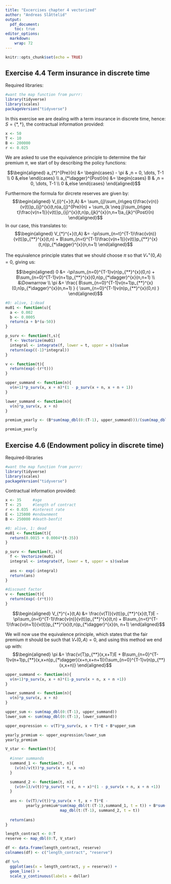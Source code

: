 ```yaml
---
title: "Excercises chapter 4 vectorized"
author: "Andreas Slåttelid"
output: 
  pdf_document:
    toc: true
editor_options: 
  markdown: 
    wrap: 72
---
```


```r
knitr::opts_chunk$set(echo = TRUE)
```

\newpage

## Exercise 4.4 Term insurance in discrete time 

Required libraries:

```r
#want the map function from purrr:
library(tidyverse)
library(scales)
packageVersion("tidyverse")
```

In this exercise we are dealing with a term insurance in discrete time,
hence: $S = \{*,\dagger\}$, the contractual information provided:

```r
x <- 50
T <- 10 
B <- 200000
r <- 0.025
```

We are asked to use the equivalence principle to determine the fair
premium $\pi$, we start of by describing the policy functions:

$$\begin{aligned}
a_{*}^{Pre}(n) &= \begin{cases}
- \pi  & ,n = 0, \dots, T-1 \\
0 &,else
\end{cases} \\ 
a_{*\dagger}^{Post}(n) &= \begin{cases}
B  & ,n = 0, \dots, T-1 \\
0 &,else
\end{cases}
\end{aligned}$$

Furthermore the formula for dircrete reserves are given by:
$$\begin{aligned}
V_{i}^{+}(t,A) &= 
\sum_{j}\sum_{n\geq t}\frac{v(n)}{v(t)}p_{ij}^{x}(t,n)a_{j}^{Pre}(n) 
+ \sum_{k \neq j}\sum_{n\geq t}\frac{v(n+1)}{v(t)}p_{ij}^{x}(t,n)p_{jk}^{x}(n,n+1)a_{jk}^{Post}(n)
\end{aligned}$$ In our case, this translates to: $$\begin{aligned}
V_{*}^{+}(t,A) &= 
-\pi\sum_{n=t}^{T-1}\frac{v(n)}{v(t)}p_{**}^{x}(t,n) 
+ B\sum_{n=t}^{T-1}\frac{v(n+1)}{v(t)}p_{**}^{x}(t,n)p_{*\dagger}^{x}(n,n+1)
\end{aligned}$$

The equivalence principle states that we should choose $\pi$ so that
$V_{*}^{+}(0,A) = 0$, giving us:

$$\begin{aligned}
0 &= -\pi\sum_{n=0}^{T-1}v(n)p_{**}^{x}(0,n) 
+ B\sum_{n=0}^{T-1}v(n+1)p_{**}^{x}(0,n)p_{*\dagger}^{x}(n,n+1) \\ 
&\Downarrow \\ 
\pi &= \frac{
B\sum_{n=0}^{T-1}v(n+1)p_{**}^{x}(0,n)p_{*\dagger}^{x}(n,n+1)
}
{
\sum_{n=0}^{T-1}v(n)p_{**}^{x}(0,n)
}
\end{aligned}$$

\newpage

```r
#0: alive, 1:dead 
mu01 <- function(u){
  a <- 0.002 
  b <- 0.0005 
  return(a + b*(u-50))
}

p_surv <- function(t,s){
  f <- Vectorize(mu01)
  integral <- integrate(f, lower = t, upper = s)$value
  return(exp((-1)*integral))
}

v <- function(t){
  return(exp(-(r*t)))
}
```

```r
upper_summand <- function(n){
  v(n+1)*p_surv(x, x + n)*(1 - p_surv(x + n, x + n + 1))
}

lower_summand <- function(n){
  v(n)*p_surv(x, x + n)
}

premium_yearly <- (B*sum(map_dbl(0:(T-1), upper_summand)))/(sum(map_dbl(0:(T-1),  lower_summand)))

premium_yearly
```

\newpage

## Exercise 4.6 (Endowment policy in discrete time)

Required-libraries

```r
#want the map function from purrr:
library(tidyverse)
library(scales)
packageVersion("tidyverse")
```

Contractual information provided:

```r
x <- 35     #age
T <- 25     #length of contract
r <- 0.035  #interest rate 
E <- 125000 #endownment 
B <- 250000 #death-benfit
```

```r
#0: alive, 1: dead
mu01 <- function(t){
  return(0.0015 + 0.0004*(t-35))
}

p_surv <- function(t, s){
  f <- Vectorize(mu01)
  integral <- integrate(f, lower = t, upper = s)$value
  
  ans <- exp(-integral)
  return(ans)
}

#discount factor
v <- function(t){
  return(exp(-(r*t)))
}
```

$$\begin{aligned}
V_{*}^{+}(t,A) &= \frac{v(T)}{v(t)}p_{**}^{x}(t,T)E -\pi\sum_{n=t}^{T-1}\frac{v(n)}{v(t)}p_{**}^{x}(t,n) + B\sum_{n=t}^{T-1}\frac{v(n+1)}{v(t)}p_{**}^{x}(t,n)p_{*\dagger}^{x}(n, n+1)
\end{aligned}$$

We will now use the equivalence principle, which states that the fair
premium $\pi$ should be such that $V_{*}(0,A) = 0$, and using this
method we end up with: $$\begin{aligned}
\pi &= \frac{v(T)p_{**}(x,x+T)E + B\sum_{n=0}^{T-1}v(n+1)p_{**}(x,x+n)p_{*\dagger}(x+n,x+n+1)}{\sum_{n=0}^{T-1}v(n)p_{**}(x,x+n)}
\end{aligned}$$

```r
upper_summand <- function(n){
  v(n+1)*p_surv(x, x + n)*(1-p_surv(x + n, x + n +1))
}

lower_summand <- function(n){
  v(n)*p_surv(x, x + n)
}

upper_sum <- sum(map_dbl(0:(T-1), upper_summand))
lower_sum <- sum(map_dbl(0:(T-1), lower_summand))

upper_expression <- v(T)*p_surv(x, x + T)*E + B*upper_sum

yearly_premium <- upper_expression/lower_sum
yearly_premium
```

```r

V_star <- function(t){
  
  #inner summands
  summand_1 <- function(t, n){
    (v(n)/v(t))*p_surv(x + t, x +n)
  }

  summand_2 <- function(t, n){
    (v(n+1)/v(t))*p_surv(t + x, n + x)*(1 - p_surv(x + n, x + n +1))
  }
  
  ans <- (v(T)/v(t))*p_surv(x + t, x + T)*E - 
         yearly_premium*sum(map_dbl(t:(T-1),summand_1, t = t)) + B*sum(
                        map_dbl(t:(T-1), summand_2, t = t))
  
  return(ans)
}

length_contract <- 0:T
reserve <- map_dbl(0:T, V_star)

df <- data.frame(length_contract, reserve)
colnames(df) <- c("length_contract", "reserve")

df %>%
  ggplot(aes(x = length_contract, y = reserve)) + 
  geom_line() + 
  scale_y_continuous(labels = dollar)
```
